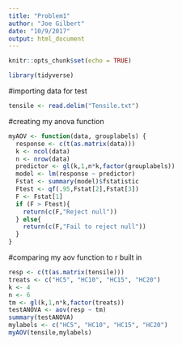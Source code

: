 ```yaml
---
title: "Problem1"
author: "Joe Gilbert"
date: "10/9/2017"
output: html_document
---
```


```r
knitr::opts_chunk$set(echo = TRUE)
```

```r
library(tidyverse)
```

#importing data for test
```r
tensile <- read.delim("Tensile.txt")
```

#creating my anova function
```r
myAOV <- function(data, grouplabels) {
  response <- c(t(as.matrix(data)))
  k <- ncol(data)
  n <- nrow(data)
  predictor <- gl(k,1,n*k,factor(grouplabels))
  model <- lm(response ~ predictor)
  Fstat <- summary(model)$fstatistic
  Ftest <- qf(.95,Fstat[2],Fstat[3])
  F <- Fstat[1]
  if (F > Ftest){
    return(c(F,"Reject null"))
  } else{
    return(c(F,"Fail to reject null"))
  }
}
```


#comparing my aov function to r built in
```r
resp <- c(t(as.matrix(tensile)))
treats <- c("HC5", "HC10", "HC15", "HC20")
k <- 4
n <- 6
tm <- gl(k,1,n*k,factor(treats))
testANOVA <- aov(resp ~ tm)
summary(testANOVA)
mylabels <- c("HC5", "HC10", "HC15", "HC20")
myAOV(tensile,mylabels)
```

